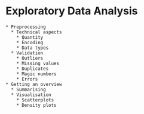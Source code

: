 # Exploratory Data Analysis
    * Preprocessing
      * Technical aspects
        * Quantity
        * Encoding
        * Data types
      * Validation
        * Outliers
        * Missing values
        * Duplicates
        * Magic numbers
        * Errors
    * Getting an overview
      * Summarising
      * Visualisation
        * Scatterplots
        * Density plots
